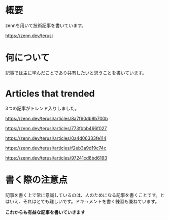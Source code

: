 # 概要

zennを用いて技術記事を書いています。

https://zenn.dev/terusi

# 何について

記事では主に学んだことであり共有したいと思うことを書いています。

# Articles that trended

3つの記事がトレンド入りしました。

https://zenn.dev/terusi/articles/8a7f60db8b700b

https://zenn.dev/terusi/articles/773fbbb466f027

https://zenn.dev/terusi/articles/0a4d06333fe114

https://zenn.dev/terusi/articles/f2eb3a9d19c74c

https://zenn.dev/terusi/articles/97241cd8bd6193

# 書く際の注意点

記事を書く上で常に意識しているのは、人のためになる記事を書くことです。とはいえ、それはとても難しいです。ドキュメントを書く練習も兼ねています。

**これからも有益な記事を書いていきます**


